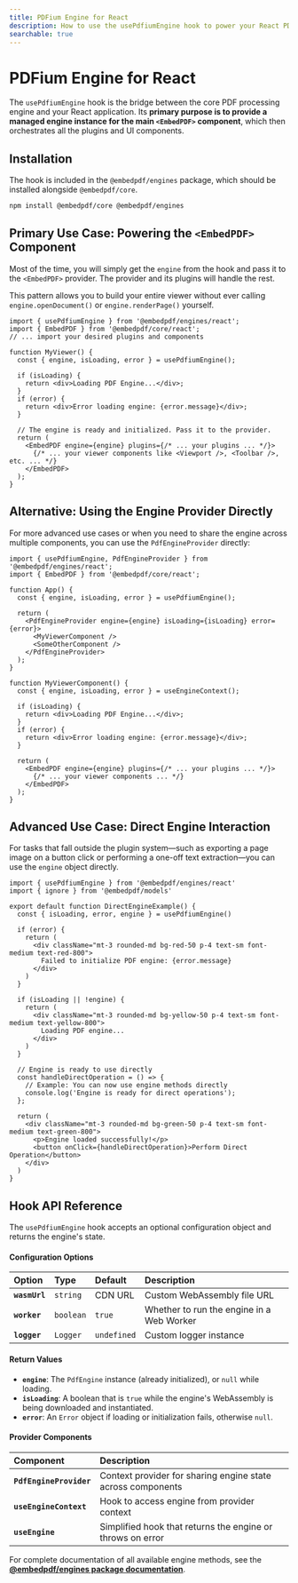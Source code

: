 ```yaml
---
title: PDFium Engine for React
description: How to use the usePdfiumEngine hook to power your React PDF viewer.
searchable: true
---
```



# PDFium Engine for React

The `usePdfiumEngine` hook is the bridge between the core PDF processing engine and your React application. Its **primary purpose is to provide a managed engine instance for the main `<EmbedPDF>` component**, which then orchestrates all the plugins and UI components.

## Installation

The hook is included in the `@embedpdf/engines` package, which should be installed alongside `@embedpdf/core`.

```sh npm2yarn
npm install @embedpdf/core @embedpdf/engines
````

## Primary Use Case: Powering the `<EmbedPDF>` Component

Most of the time, you will simply get the `engine` from the hook and pass it to the `<EmbedPDF>` provider. The provider and its plugins will handle the rest.

This pattern allows you to build your entire viewer without ever calling `engine.openDocument()` or `engine.renderPage()` yourself.

```tsx filename="MyViewer.tsx"
import { usePdfiumEngine } from '@embedpdf/engines/react';
import { EmbedPDF } from '@embedpdf/core/react';
// ... import your desired plugins and components

function MyViewer() {
  const { engine, isLoading, error } = usePdfiumEngine();

  if (isLoading) {
    return <div>Loading PDF Engine...</div>;
  }
  if (error) {
    return <div>Error loading engine: {error.message}</div>;
  }
  
  // The engine is ready and initialized. Pass it to the provider.
  return (
    <EmbedPDF engine={engine} plugins={/* ... your plugins ... */}>
      {/* ... your viewer components like <Viewport />, <Toolbar />, etc. ... */}
    </EmbedPDF>
  );
}
```

## Alternative: Using the Engine Provider Directly

For more advanced use cases or when you need to share the engine across multiple components, you can use the `PdfEngineProvider` directly:

```tsx filename="AppWithProvider.tsx"
import { usePdfiumEngine, PdfEngineProvider } from '@embedpdf/engines/react';
import { EmbedPDF } from '@embedpdf/core/react';

function App() {
  const { engine, isLoading, error } = usePdfiumEngine();

  return (
    <PdfEngineProvider engine={engine} isLoading={isLoading} error={error}>
      <MyViewerComponent />
      <SomeOtherComponent />
    </PdfEngineProvider>
  );
}

function MyViewerComponent() {
  const { engine, isLoading, error } = useEngineContext();
  
  if (isLoading) {
    return <div>Loading PDF Engine...</div>;
  }
  if (error) {
    return <div>Error loading engine: {error.message}</div>;
  }

  return (
    <EmbedPDF engine={engine} plugins={/* ... your plugins ... */}>
      {/* ... your viewer components ... */}
    </EmbedPDF>
  );
}
```

## Advanced Use Case: Direct Engine Interaction

For tasks that fall outside the plugin system—such as exporting a page image on a button click or performing a one-off text extraction—you can use the `engine` object directly.

```tsx
import { usePdfiumEngine } from '@embedpdf/engines/react'
import { ignore } from '@embedpdf/models'

export default function DirectEngineExample() {
  const { isLoading, error, engine } = usePdfiumEngine()

  if (error) {
    return (
      <div className="mt-3 rounded-md bg-red-50 p-4 text-sm font-medium text-red-800">
        Failed to initialize PDF engine: {error.message}
      </div>
    )
  }

  if (isLoading || !engine) {
    return (
      <div className="mt-3 rounded-md bg-yellow-50 p-4 text-sm font-medium text-yellow-800">
        Loading PDF engine...
      </div>
    )
  }

  // Engine is ready to use directly
  const handleDirectOperation = () => {
    // Example: You can now use engine methods directly
    console.log('Engine is ready for direct operations');
  };

  return (
    <div className="mt-3 rounded-md bg-green-50 p-4 text-sm font-medium text-green-800">
      <p>Engine loaded successfully!</p>
      <button onClick={handleDirectOperation}>Perform Direct Operation</button>
    </div>
  )
}
```

## Hook API Reference

The `usePdfiumEngine` hook accepts an optional configuration object and returns the engine's state.

#### **Configuration Options**

| Option | Type | Default | Description |
| :--- | :--- | :--- | :--- |
| **`wasmUrl`** | `string` | CDN URL | Custom WebAssembly file URL |
| **`worker`** | `boolean` | `true` | Whether to run the engine in a Web Worker |
| **`logger`** | `Logger` | `undefined` | Custom logger instance |

#### **Return Values**

- **`engine`**: The `PdfEngine` instance (already initialized), or `null` while loading.
- **`isLoading`**: A boolean that is `true` while the engine's WebAssembly is being downloaded and instantiated.
- **`error`**: An `Error` object if loading or initialization fails, otherwise `null`.

#### **Provider Components**

| Component | Description |
| :--- | :--- |
| **`PdfEngineProvider`** | Context provider for sharing engine state across components |
| **`useEngineContext`** | Hook to access engine from provider context |
| **`useEngine`** | Simplified hook that returns the engine or throws on error |

For complete documentation of all available engine methods, see the **[@embedpdf/engines package documentation](/docs/engines/introduction)**.